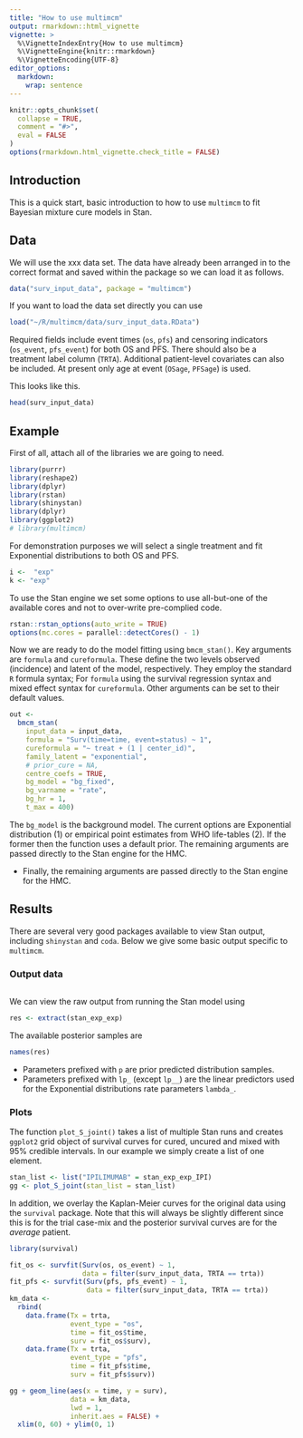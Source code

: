```yaml
---
title: "How to use multimcm"
output: rmarkdown::html_vignette
vignette: >
  %\VignetteIndexEntry{How to use multimcm}
  %\VignetteEngine{knitr::rmarkdown}
  %\VignetteEncoding{UTF-8}
editor_options: 
  markdown: 
    wrap: sentence
---
```


```r
knitr::opts_chunk$set(
  collapse = TRUE,
  comment = "#>",
  eval = FALSE
)
options(rmarkdown.html_vignette.check_title = FALSE)
```

## Introduction

This is a quick start, basic introduction to how to use `multimcm` to fit Bayesian mixture cure models in Stan.

## Data

We will use the xxx data set.
The data have already been arranged in to the correct format and saved within the package so we can load it as follows.

```r
data("surv_input_data", package = "multimcm")
```

If you want to load the data set directly you can use
```r
load("~/R/multimcm/data/surv_input_data.RData")
```

Required fields include event times (`os`, `pfs`) and censoring indicators (`os_event`, `pfs_event`) for both OS and PFS.
There should also be a treatment label column (`TRTA`).
Additional patient-level covariates can also be included.
At present only age at event (`OSage`, `PFSage`) is used.

This looks like this.

```r
head(surv_input_data)
```

## Example

First of all, attach all of the libraries we are going to need.

```r
library(purrr)
library(reshape2)
library(dplyr)
library(rstan)
library(shinystan)
library(dplyr)
library(ggplot2)
# library(multimcm)
```

For demonstration purposes we will select a single treatment and fit Exponential distributions to both OS and PFS.

```r
i <-  "exp"
k <- "exp"
```

To use the Stan engine we set some options to use all-but-one of the available cores and not to over-write pre-complied code.

```r
rstan::rstan_options(auto_write = TRUE)
options(mc.cores = parallel::detectCores() - 1)
```

Now we are ready to do the model fitting using `bmcm_stan()`. Key arguments are `formula` and `cureformula`. These define the two levels observed (incidence) and latent of the model, respectively. They employ the standard `R` formula syntax; For `formula` using the survival regression syntax and mixed effect syntax for `cureformula`. Other arguments can be set to their default values.

```r
out <-
  bmcm_stan(
    input_data = input_data,
    formula = "Surv(time=time, event=status) ~ 1",
    cureformula = "~ treat + (1 | center_id)",
    family_latent = "exponential",
    # prior_cure = NA,
    centre_coefs = TRUE,
    bg_model = "bg_fixed",
    bg_varname = "rate",
    bg_hr = 1,
    t_max = 400)
```


The `bg_model` is the background model. The current options are Exponential distribution (1) or empirical point estimates from WHO life-tables (2). If the former then the function uses a default prior. The remaining arguments are passed directly to the Stan engine for the HMC.

-   Finally, the remaining arguments are passed directly to the Stan engine for the HMC.

## Results

There are several very good packages available to view Stan output, including `shinystan` and `coda`. Below we give some basic output specific to `multimcm`.

### Output data

```r
```

We can view the raw output from running the Stan model using

```r
res <- extract(stan_exp_exp)
```

The available posterior samples are

```r
names(res)
```

-   Parameters prefixed with `p` are prior predicted distribution samples.
-   Parameters prefixed with `lp_` (except `lp__`) are the linear predictors used for the Exponential distributions rate parameters `lambda_`.

### Plots

The function `plot_S_joint()` takes a list of multiple Stan runs and creates `ggplot2` grid object of survival curves for cured, uncured and mixed with 95% credible intervals.
In our example we simply create a list of one element.

```r
stan_list <- list("IPILIMUMAB" = stan_exp_exp_IPI)
gg <- plot_S_joint(stan_list = stan_list)
```

In addition, we overlay the Kaplan-Meier curves for the original data using the `survival` package.
Note that this will always be slightly different since this is for the trial case-mix and the posterior survival curves are for the *average* patient.

```r
library(survival)

fit_os <- survfit(Surv(os, os_event) ~ 1,
                  data = filter(surv_input_data, TRTA == trta))
fit_pfs <- survfit(Surv(pfs, pfs_event) ~ 1,
                   data = filter(surv_input_data, TRTA == trta))
km_data <-
  rbind(
    data.frame(Tx = trta,
               event_type = "os",
               time = fit_os$time,
               surv = fit_os$surv),
    data.frame(Tx = trta,
               event_type = "pfs",
               time = fit_pfs$time,
               surv = fit_pfs$surv))

gg + geom_line(aes(x = time, y = surv),
               data = km_data,
               lwd = 1,
               inherit.aes = FALSE) +
  xlim(0, 60) + ylim(0, 1)
```
